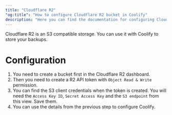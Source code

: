 ```yaml
---
title: "Cloudflare R2"
"og:title": "How to configure Cloudflare R2 bucket in Coolify"
description: "Here you can find the documentation for configuring Cloudflare R2 bucket in Coolify."
---
```


Cloudflare R2 is an S3 compatible storage. You can use it with Coolify to store your backups.

# Configuration

1. You need to create a bucket first in the Cloudflare R2 dashboard.
2. Then you need to create a R2 API token with `Object Read & Write` permission.
3. You can find the S3 client credentials when the token is created.
   <Tip>
     You will need the `Access Key ID`, `Secret Access Key` and the `S3
     endpoint` from this view. Save them.
   </Tip>
4. You can use the details from the previous step to configure Coolify.
